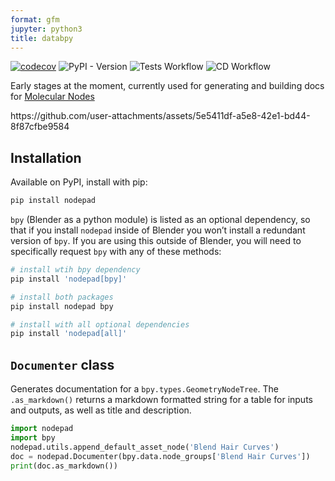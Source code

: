 ```yaml
---
format: gfm
jupyter: python3
title: databpy
---
```



[![codecov](https://codecov.io/gh/BradyAJohnston/nodepad/graph/badge.svg?token=KFuu67hzAz)](https://codecov.io/gh/BradyAJohnston/nodepad)
![PyPI - Version](https://img.shields.io/pypi/v/nodepad)
![Tests Workflow](https://github.com/bradyajohnston/nodepad/actions/workflows/tests.yml/badge.svg)
![CD Workflow](https://github.com/bradyajohnston/nodepad/actions/workflows/ci-cd.yml/badge.svg)

Early stages at the moment, currently used for generating and building docs for [Molecular Nodes](https://bradyajohnston.github.io/MolecularNodes)


https://github.com/user-attachments/assets/5e5411df-a5e8-42e1-bd44-8f87cfbe9584

## Installation
Available on PyPI, install with pip:

```bash
pip install nodepad
```

::: {.callout-caution}

`bpy` (Blender as a python module) is listed as an optional dependency, so that if you install `nodepad` inside of Blender you won't install a redundant version of `bpy`. If you are using this outside of Blender, you will need to specifically request `bpy` with any of these methods:
```bash
# install wtih bpy dependency
pip install 'nodepad[bpy]'

# install both packages
pip install nodepad bpy

# install with all optional dependencies
pip install 'nodepad[all]'
```
:::


## `Documenter` class

Generates documentation for a `bpy.types.GeometryNodeTree`. The `.as_markdown()` returns a markdown formatted string for a table for inputs and outputs, as well as title and description.

```python
import nodepad
import bpy
nodepad.utils.append_default_asset_node('Blend Hair Curves')
doc = nodepad.Documenter(bpy.data.node_groups['Blend Hair Curves'])
print(doc.as_markdown())
```